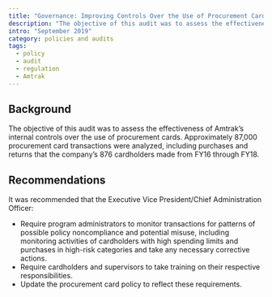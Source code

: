 ```yaml
---
title: "Governance: Improving Controls Over the Use of Procurement Cards Could Better Ensure Compliance and Limit Potential Misuse"
description: "The objective of this audit was to assess the effectiveness of Amtrak’s internal controls over the use of procurement cards."
intro: "September 2019"
category: policies and audits
tags:
  - policy
  - audit
  - regulation
  - Amtrak
---
```



<LinkButton link="https://amtrakoig.gov/sites/default/files/reports/OIG-A-2019-013%20Controls%20Over%20PCards.pdf" text="View full audit" />

## Background

The objective of this audit was to assess the effectiveness of Amtrak’s internal controls over the use of procurement cards. Approximately 87,000 procurement card transactions were analyzed, including purchases and returns that the company’s 876 cardholders made from FY16 through FY18.

## Recommendations

It was recommended that the Executive Vice President/Chief Administration Officer:

- Require program administrators to monitor transactions for patterns of possible policy noncompliance and potential misuse, including monitoring activities of cardholders with high spending limits and purchases in high-risk categories and take any necessary corrective actions.
- Require cardholders and supervisors to take training on their respective responsibilities.
- Update the procurement card policy to reflect these requirements.

